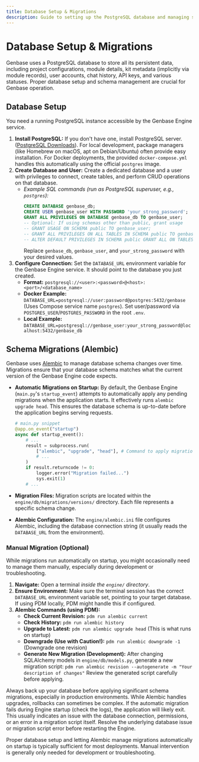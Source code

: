 ```yaml
---
title: Database Setup & Migrations
description: Guide to setting up the PostgreSQL database and managing schema migrations for Genbase.
---
```



# Database Setup & Migrations <DatabaseIcon className="inline-block h-5 w-5 align-text-bottom" />

Genbase uses a PostgreSQL database to store all its persistent data, including project configurations, module details, kit metadata (implicitly via module records), user accounts, chat history, API keys, and various statuses. Proper database setup and schema management are crucial for Genbase operation.

## Database Setup

You need a running PostgreSQL instance accessible by the Genbase Engine service.

1.  **Install PostgreSQL:** If you don't have one, install PostgreSQL server. ([PostgreSQL Downloads](https://www.postgresql.org/download/)). For local development, package managers (like Homebrew on macOS, apt on Debian/Ubuntu) often provide easy installation. For Docker deployments, the provided `docker-compose.yml` handles this automatically using the official `postgres` image.
2.  **Create Database and User:** Create a dedicated database and a user with privileges to connect, create tables, and perform CRUD operations on that database.
    *   *Example SQL commands (run as PostgreSQL superuser, e.g., `postgres`):*
        ```sql
        CREATE DATABASE genbase_db;
        CREATE USER genbase_user WITH PASSWORD 'your_strong_password';
        GRANT ALL PRIVILEGES ON DATABASE genbase_db TO genbase_user;
        -- Optional: If using schemas other than public, grant usage
        -- GRANT USAGE ON SCHEMA public TO genbase_user;
        -- GRANT ALL PRIVILEGES ON ALL TABLES IN SCHEMA public TO genbase_user;
        -- ALTER DEFAULT PRIVILEGES IN SCHEMA public GRANT ALL ON TABLES TO genbase_user;
        ```
        Replace `genbase_db`, `genbase_user`, and `your_strong_password` with your desired values.
3.  **Configure Connection:** Set the `DATABASE_URL` environment variable for the Genbase Engine service. It should point to the database you just created.
    *   **Format:** `postgresql://<user>:<password>@<host>:<port>/<database_name>`
    *   **Docker Example:** `DATABASE_URL=postgresql://user:password@postgres:5432/genbase` (Uses Compose service name `postgres`). Set user/password via `POSTGRES_USER`/`POSTGRES_PASSWORD` in the root `.env`.
    *   **Local Example:** `DATABASE_URL=postgresql://genbase_user:your_strong_password@localhost:5432/genbase_db`

## Schema Migrations (Alembic) <Settings2Icon className="inline-block h-5 w-5 align-text-bottom" />

Genbase uses [Alembic](https://alembic.sqlalchemy.org/) to manage database schema changes over time. Migrations ensure that your database schema matches what the current version of the Genbase Engine code expects.

*   **Automatic Migrations on Startup:** By default, the Genbase Engine (`main.py`'s `startup_event`) attempts to automatically apply any pending migrations when the application starts. It effectively runs `alembic upgrade head`. This ensures the database schema is up-to-date before the application begins serving requests.

    ```python
    # main.py snippet
    @app.on_event("startup")
    async def startup_event():
        # ...
        result = subprocess.run(
            ["alembic", "upgrade", "head"], # Command to apply migrations
            # ...
        )
        if result.returncode != 0:
            logger.error("Migration failed...")
            sys.exit(1)
        # ...
    ```

*   **Migration Files:** Migration scripts are located within the `engine/db/migrations/versions/` directory. Each file represents a specific schema change.
*   **Alembic Configuration:** The `engine/alembic.ini` file configures Alembic, including the database connection string (it usually reads the `DATABASE_URL` from the environment).

### Manual Migration (Optional)

While migrations run automatically on startup, you might occasionally need to manage them manually, especially during development or troubleshooting.

1.  **Navigate:** Open a terminal *inside the `engine/` directory*.
2.  **Ensure Environment:** Make sure the terminal session has the correct `DATABASE_URL` environment variable set, pointing to your target database. If using PDM locally, PDM might handle this if configured.
3.  **Alembic Commands (using PDM):**
    *   **Check Current Revision:** `pdm run alembic current`
    *   **Check History:** `pdm run alembic history`
    *   **Upgrade to Latest:** `pdm run alembic upgrade head` (This is what runs on startup)
    *   **Downgrade (Use with Caution!):** `pdm run alembic downgrade -1` (Downgrade one revision)
    *   **Generate New Migration (Development):** After changing SQLAlchemy models in `engine/db/models.py`, generate a new migration script: `pdm run alembic revision --autogenerate -m "Your description of changes"` Review the generated script carefully before applying.

<Callout title="Database Backups" intent="warn">
Always back up your database before applying significant schema migrations, especially in production environments. While Alembic handles upgrades, rollbacks can sometimes be complex.
</Callout>

<Callout title="Migration Errors on Startup" intent="danger">
If the automatic migration fails during Engine startup (check the logs), the application will likely exit. This usually indicates an issue with the database connection, permissions, or an error in a migration script itself. Resolve the underlying database issue or migration script error before restarting the Engine.
</Callout>

Proper database setup and letting Alembic manage migrations automatically on startup is typically sufficient for most deployments. Manual intervention is generally only needed for development or troubleshooting.
